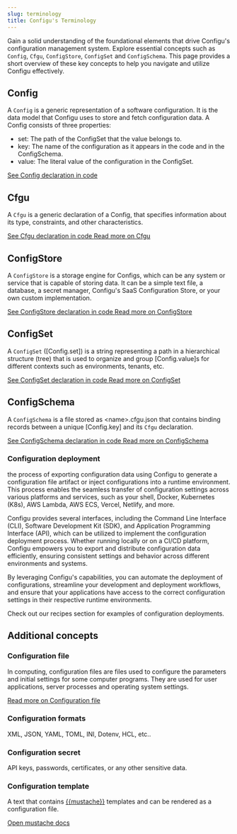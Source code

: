 ```yaml
---
slug: terminology
title: Configu's Terminology
---
```


Gain a solid understanding of the foundational elements that drive Configu's configuration management system. Explore essential concepts such as `Config`, `Cfgu`, `ConfigStore`, `ConfigSet` and `ConfigSchema`. This page provides a short overview of these key concepts to help you navigate and utilize Configu effectively.

## Config

A `Config` is a generic representation of a software configuration. It is the data model that Configu uses to store and fetch configuration data. A Config consists of three properties:

- set: The path of the ConfigSet that the value belongs to.
- key: The name of the configuration as it appears in the code and in the ConfigSchema.
- value: The literal value of the configuration in the ConfigSet.

<a href="https://github.com/configu/configu/blob/main/types/Config.ts" target="_blank">
  See Config declaration in code
</a>

## Cfgu

A `Cfgu` is a generic declaration of a Config, that specifies information about its type, constraints, and other characteristics.

<a href="https://github.com/configu/configu/blob/main/types/Cfgu.ts" target="_blank">
  See Cfgu declaration in code
</a>
<a href="/docs/cfgu">Read more on Cfgu</a>

## ConfigStore

A `ConfigStore` is a storage engine for Configs, which can be any system or service that is capable of storing data. It can be a simple text file, a database, a secret manager, Configu's SaaS Configuration Store, or your own custom implementation.

<a href="https://github.com/configu/configu/blob/main/types/ConfigStore.ts" target="_blank">
  See ConfigStore declaration in code
</a>
<a href="/docs/config-store">Read more on ConfigStore</a>

## ConfigSet

A `ConfigSet` (\[Config.set\]) is a string representing a path in a hierarchical structure (tree) that is used to organize and group \[Config.value\]s for different contexts such as environments, tenants, etc.

<a href="https://github.com/configu/configu/blob/main/types/ConfigSet.ts" target="_blank">
  See ConfigSet declaration in code
</a>
<a href="/docs/config-set">Read more on ConfigSet</a>

## ConfigSchema

A `ConfigSchema` is a file stored as \<name\>.cfgu.json that contains binding records between a unique \[Config.key\] and its `Cfgu` declaration.

<a href="https://github.com/configu/configu/blob/main/types/ConfigSchema.ts" target="_blank">
  See ConfigSchema declaration in code
</a>
<a href="/docs/config-schema">Read more on ConfigSchema</a>

### Configuration deployment

the process of exporting configuration data using Configu to generate a configuration file artifact or inject configurations into a runtime environment. This process enables the seamless transfer of configuration settings across various platforms and services, such as your shell, Docker, Kubernetes (K8s), AWS Lambda, AWS ECS, Vercel, Netlify, and more.

Configu provides several interfaces, including the Command Line Interface (CLI), Software Development Kit (SDK), and Application Programming Interface (API), which can be utilized to implement the configuration deployment process. Whether running locally or on a CI/CD platform, Configu empowers you to export and distribute configuration data efficiently, ensuring consistent settings and behavior across different environments and systems.

By leveraging Configu's capabilities, you can automate the deployment of configurations, streamline your development and deployment workflows, and ensure that your applications have access to the correct configuration settings in their respective runtime environments.

<Admonition type="tip">

Check out our recipes section for examples of configuration deployments.

</Admonition>

## Additional concepts

### Configuration file

In computing, configuration files are files used to configure the parameters and initial settings for some computer programs. They are used for user applications, server processes and operating system settings.

<a href="https://en.wikipedia.org/wiki/Configuration_file" target="_blank">
  Read more on Configuration file
</a>

### Configuration formats

XML, JSON, YAML, TOML, INI, Dotenv, HCL, etc..

### Configuration secret

API keys, passwords, certificates, or any other sensitive data.

### Configuration template

A text that contains <a href="https://mustache.github.io/">\{\{mustache\}\}</a> templates and can be rendered as a configuration file.

<a href="https://mustache.github.io/" target="_blank">
  Open mustache docs
</a>
